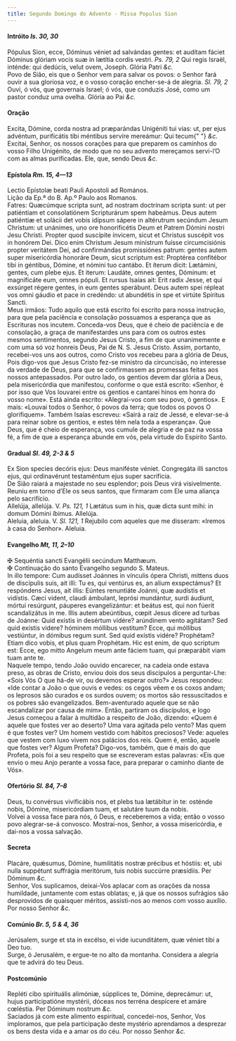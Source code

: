 ```yaml
---
title: Segundo Domingo do Advento - Missa Populus Sion
---
```


<h4 class="text-center">
  Intróito <em>Is. 30, 30</em>
</h4>

<div class="container-fluid">
  <div class="row">
    <div class="col-6 dropcaps text-justify">
      Pópulus Sion, ecce, Dóminus véniet ad salvándas gentes: et audítam fáciet
      Dóminus glóriam vocis suæ in lætítia cordis vestri.
      <em>Ps. 79, 2</em> Qui regis Israël, inténde: qui dedúcis, velut ovem, Joseph.
      Glória Patri <em>&c.</em>
    </div>
    <div class="col-6 dropcaps text-justify">
      Povo de Sião, eis que o Senhor vem para salvar os povos: o Senhor fará
      ouvir a sua gloriosa voz, e o vosso coração encher-se-á de alegria.
      <em>Sl. 79, 2</em> Ouvi, ó vós, que governais Israel; ó vós, que conduzis José,
      como um pastor conduz uma ovelha. Glória ao Pai <em>&c.</em>
    </div>
  </div>
</div>

<h4 class="text-center">Oração</h4>

<div class="container-fluid">
  <div class="row">
    <div class="col-6 dropcaps text-justify">
      Excita, Dómine, corda nostra ad præparándas Unigéniti tui vias: ut, per
      ejus advéntum, purificátis tibi méntibus servíre mereámur: Qui tecum{" "}
      <em>&c.</em>
    </div>
    <div class="col-6 dropcaps text-justify">
      Excitai, Senhor, os nossos corações para que preparem os caminhos do vosso
      Filho Unigénito, de modo que no seu advento mereçamos servi-l’O com as
      almas purificadas. Ele, que, sendo Deus <em>&c.</em>
    </div>
  </div>
</div>

<h4 class="text-center">
  Epístola <em>Rm. 15, 4—13</em>
</h4>

<div class="container-fluid">
  <div class="row">
    <div class="col-6 text-justify">
      Lectio Epístolæ beati Pauli Apostoli ad Romános.
    </div>
    <div class="col-6 text-justify">
      Lição da Ep.ª do B. Ap.º Paulo aos Romanos.
    </div>
    <div class="col-6 dropcaps text-justify">
      Fatres: Quæcúmque scripta sunt, ad nostram doctrínam scripta sunt: ut per
      patiéntiam et consolatiónem Scripturárum spem habeámus. Deus autem
      patiéntiæ et solácii det vobis idípsum sápere in altérutrum secúndum Jesum
      Christum: ut unánimes, uno ore honorificétis Deum et Patrem Dómini nostri
      Jesu Christi. Propter quod suscípite ínvicem, sicut et Christus suscépit
      vos in honórem Dei. Dico enim Christum Jesum minístrum fuísse
      circumcisiónis propter veritátem Dei, ad confirmándas promissiónes patrum:
      gentes autem super misericórdia honoráre Deum, sicut scriptum est:
      Proptérea confitébor tibi in géntibus, Dómine, et nómini tuo cantábo. Et
      íterum dicit: Lætámini, gentes, cum plebe ejus. Et iterum: Laudáte, omnes
      gentes, Dóminum: et magnificáte eum, omnes pópuli. Et rursus Isaías ait:
      Erit radix Jesse, et qui exsúrget régere gentes, in eum gentes sperábunt.
      Deus autem spei répleat vos omni gáudio et pace in credéndo: ut abundétis
      in spe et virtúte Spíritus Sancti.
    </div>
    <div class="col-6 dropcaps text-justify">
      Meus irmãos: Tudo aquilo que está escrito foi escrito para nossa
      instrução, para que pela paciência e consolação possuamos a esperança que
      as Escrituras nos incutem. Conceda-vos Deus, que é cheio de paciência e de
      consolação, a graça de manifestardes uns para com os outros estes mesmos
      sentimentos, segundo Jesus Cristo, a fim de que unanimemente e com uma só
      voz honreis Deus, Pai de N. S. Jesus Cristo. Assim, portanto, recebei-vos
      uns aos outros, como Cristo vos recebeu para a glória de Deus, Pois
      digo-vos que Jesus Cristo fez-se ministro da circuncisão, no interesse da
      verdade de Deus, para que se confirmassem as promessas feitas aos nossos
      antepassados. Por outro lado, os gentios devem dar glória a Deus, pela
      misericórdia que manifestou, conforme o que está escrito: «Senhor, é por
      isso que Vos louvarei entre os gentios e cantarei hinos em honra do vosso
      nome». Está ainda escrito: «Alegrai-vos com seu povo, ó gentios». E mais:
      «Louvai todos o Senhor, ó povos da terra; que todos os povos O
      glorifiquem». Também Isaías escreveu: «Sairá a raiz de Jessé, e
      elevar-se-á para reinar sobre os gentios, e estes têm nela toda a
      esperança». Que Deus, que é cheio de esperança, vos cumule de alegria e de
      paz na vossa fé, a fim de que a esperança abunde em vós, pela virtude do
      Espírito Santo.
    </div>
  </div>
</div>

<h4 class="text-center">
  Gradual <em>Sl. 49, 2-3 & 5</em>
</h4>

<div class="container-fluid">
  <div class="row">
    <div class="col-6 dropcaps text-justify">
      Ex Sion species decóris ejus: Deus maniféste véniet. Congregáta illi
      sanctos ejus, qui ordinavérunt testaméntum ejus super sacrifícia.
    </div>
    <div class="col-6 dropcaps text-justify">
      De Sião raiará a majestade no seu esplendor; pois Deus virá visivelmente.
      Reuniu em torno d’Ele os seus santos, que firmaram com Ele uma aliança
      pelo sacrifício.
    </div>
    <div class="col-6 text-justify">
      Allelúja, allelúja. V. <em>Ps. 121, 1</em> Lætátus sum in his, quæ dicta
      sunt mihi: in domum Dómini íbimus. Allelúja.
    </div>
    <div class="col-6 text-justify">
      Aleluia, aleluia. V. <em>Sl. 121, 1</em> Rejubilo com aqueles que me
      disseram: «Iremos à casa do Senhor». Aleluia.
    </div>
  </div>
</div>

<h4 class="text-center">
  Evangelho <em>Mt, 11, 2–10</em>
</h4>

<div class="container-fluid">
  <div class="row">
    <div class="col-6 text-justify">
      <span class="text-danger">&#10016;</span> Sequéntia sancti Evangélii
      secúndum Matthæum.
    </div>
    <div class="col-6 text-justify">
      <span class="text-danger">&#10016;</span> Continuação do santo Evangelho
      segundo S. Mateus.
    </div>
    <div class="col-6 dropcaps text-justify">
      In illo tempore: Cum audísset Joánnes in vínculis ópera Christi, mittens
      duos de discípulis suis, ait illi: Tu es, qui ventúrus es, an alium
      exspectámus? Et respóndens Jesus, ait illis: Eúntes renuntiáte Joánni, quæ
      audístis et vidístis. Cæci vident, claudi ámbulant, leprósi mundántur,
      surdi áudiunt, mórtui resúrgunt, páuperes evangelizántur: et beátus est,
      qui non fúerit scandalizátus in me. Illis autem abeúntibus, cœpit Jesus
      dícere ad turbas de Joánne: Quid exístis in desértum vidére? arúndinem
      vento agitátam? Sed quid exístis videre? hóminem móllibus vestitum? Ecce,
      qui móllibus vestiúntur, in dómibus regum sunt. Sed quid exístis vidére?
      Prophétam? Etiam dico vobis, et plus quam Prophétam. Hic est enim, de quo
      scriptum est: Ecce, ego mitto Angelum meum ante fáciem tuam, qui
      præparábit viam tuam ante te.
    </div>
    <div class="col-6 dropcaps text-justify">
      Naquele tempo, tendo João ouvido encarecer, na cadeia onde estava preso,
      as obras de Cristo, enviou dois dos seus discípulos a perguntar-Lhe: «Sois
      Vós O que há-de vir, ou devemos esperar outro?» Jesus respondeu: «Ide
      contar a João o que ouvis e vedes: os cegos vêem e os coxos andam; os
      leprosos são curados e os surdos ouvem; os mortos são ressuscitados e os
      pobres são evangelizados. Bem-aventurado aquele que se não escandalizar
      por causa de mim». Então, partiram os discípulos, e logo Jesus começou a
      falar à multidão a respeito de João, dizendo: «Quem é aquele que fostes
      ver ao deserto? Uma vara agitada pelo vento? Mas quem é que fostes ver? Um
      homem vestido com hábitos preciosos? Vede: aqueles que vestem com luxo
      vivem nos palácios dos reis. Quem é, então, aquele que fostes ver? Algum
      Profeta? Digo-vos, também, que é mais do que Profeta, pois foi a seu
      respeito que se escreveram estas palavras: «Eis que envio o meu Anjo
      perante a vossa face, para preparar o caminho diante de Vós».
    </div>
  </div>
</div>

<h4 class="text-center">
  Ofertório <em>Sl. 84, 7–8</em>
</h4>

<div class="container-fluid">
  <div class="row">
    <div class="col-6 dropcaps text-justify">
      Deus, tu convérsus vivificábis nos, et plebs tua lætábitur in te: osténde
      nobis, Dómine, misericórdiam tuam, et salutáre tuum da nobis.
    </div>
    <div class="col-6 dropcaps text-justify">
      Volvei a vossa face para nós, ó Deus, e receberemos a vida; então o vosso
      povo alegrar-se-á convosco. Mostrai-nos, Senhor, a vossa misericórdia, e
      dai-nos a vossa salvação.
    </div>
  </div>
</div>

<h4 class="text-center">Secreta</h4>

<div class="container-fluid">
  <div class="row">
    <div class="col-6 dropcaps text-justify">
      Placáre, quǽsumus, Dómine, humilitátis nostræ précibus et hóstiis: et, ubi
      nulla suppétunt suffrágia meritórum, tuis nobis succúrre præsídiis. Per
      Dóminum <em>&c.</em>
    </div>
    <div class="col-6 dropcaps text-justify">
      Senhor, Vos suplicamos, deixai-Vos aplacar com as orações da nossa
      humildade, juntamente com estas oblatas; e, já que os nossos sufrágios são
      desprovidos de quaisquer méritos, assisti-nos ao menos com vosso auxílio.
      Por nosso Senhor <em>&c.</em>
    </div>
  </div>
</div>

<h4 class="text-center">
  Comúnio <em>Br. 5, 5 & 4, 36</em>
</h4>

<div class="container-fluid">
  <div class="row">
    <div class="col-6 dropcaps text-justify">
      Jerúsalem, surge et sta in excélso, ei vide iucunditátem, quæ véniet tibi
      a Deo tuo.
    </div>
    <div class="col-6 dropcaps text-justify">
      Surge, ó Jerusalém, e ergue-te no alto da montanha. Considera a alegria
      que te advirá do teu Deus.
    </div>
  </div>
</div>

<h4 class="text-center">Postcomúnio</h4>

<div class="container-fluid">
  <div class="row">
    <div class="col-6 dropcaps text-justify">
      Repléti cibo spirituális alimóniæ, súpplices te, Dómine, deprecámur: ut,
      hujus participatióne mystérii, dóceas nos terréna despícere et amáre
      cœléstia. Per Dóminum nostrum <em>&c.</em>
    </div>
    <div class="col-6 dropcaps text-justify">
      Saciados já com este alimento espiritual, concedei-nos, Senhor, Vos
      imploramos, que pela participação deste mystério aprendamos a desprezar os
      bens desta vida e a amar os do céu. Por nosso Senhor <em>&c.</em>
    </div>
  </div>
</div>
